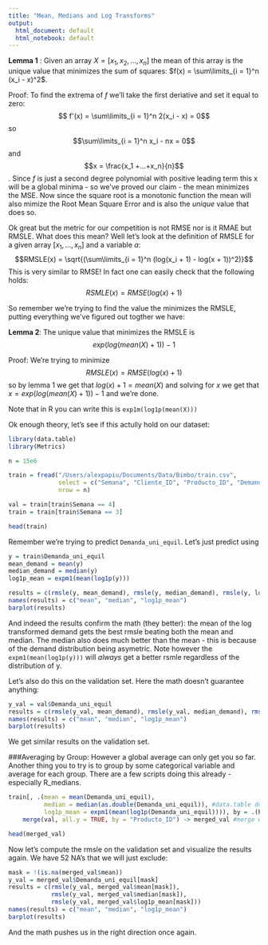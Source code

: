 ```yaml
---
title: "Mean, Medians and Log Transforms"
output:
  html_document: default
  html_notebook: default
---
```


**Lemma 1** : Given an array $X = [x_1, x_2,..., x_n]$ the mean of this array is the unique value that minimizes the sum of squares:
$f(x) =  \sum\limits_{i = 1}^n (x_i - x)^2$.

Proof: To find the extrema of $f$ we'll take the first deriative and set it equal to zero: $$ f'(x) =  \sum\limits_{i = 1}^n 2(x_i - x) = 0$$ so $$\sum\limits_{i = 1}^n x_i - nx = 0$$ and $$x = \frac{x_1 +...+x_n}{n}$$. Since $f$ is just a second degree polynomial with positive leading term this x will be a global minima - so we've proved our claim - the mean minimizes the MSE. Now since the square root is a monotonic function the mean will also mimize the Root Mean Square Error and is also the _unique_ value that does so.

Ok great but the metric for our competition is not RMSE nor is it RMAE but RMSLE. What does this mean? Well let's look at the definition of RMSLE for a given array $[x_1,..., x_n]$ and a variable $a$: $$RMSLE(x) =   \sqrt{(\sum\limits_{i = 1}^n (log(x_i + 1) - log(x + 1))^2)}$$ 
This is very similar to RMSE! In fact one can easily check that the following holds: $$RSMLE(x) = RMSE(log(x) + 1)$$

So remember we're trying to find the value the minimizes the RMSLE, putting everything we've figured out togther we have:

**Lemma 2**: The unique value that minimizes the RMSLE is $$exp(log(mean(X) + 1)) - 1$$

Proof: We're trying to minimize $$RMSLE(x) = RMSE(log(x) + 1)$$ so by lemma 1 we get that $log(x) + 1 = mean(X)$ and solving for $x$ we get that $x = exp(log(mean(X) + 1)) - 1$ and we're done.

Note that in R you can write this is `exp1m(log1p(mean(X)))` 

Ok enough theory, let's see if this actully hold on our dataset:

```r
library(data.table)
library(Metrics)

n = 15e6

train = fread("/Users/alexpapiu/Documents/Data/Bimbo/train.csv", 
              select = c("Semana", "Cliente_ID", "Producto_ID", "Demanda_uni_equil"),
              nrow = n)

val = train[train$Semana == 4]
train = train[train$Semana == 3]
```

```r
head(train)
```

Remember we're trying to predict `Demanda_uni_equil`. Let's just predict using 
```r
y = train$Demanda_uni_equil
mean_demand = mean(y)
median_demand = median(y)
log1p_mean = expm1(mean(log1p(y)))
```


```r
results = c(rmsle(y, mean_demand), rmsle(y, median_demand), rmsle(y, log1p_mean))
names(results) = c("mean", "median", "log1p_mean")
barplot(results)
```
And indeed the results confirm the math (they better): the mean of the log transformed demand gets the best rmsle beating both the mean and median. The median also does much better than the mean - this is because of the demand distribution being asymetric. Note however the `expm1(mean(log1p(y)))` will _always_ get a better rsmle regardless of the distribution of y.

Let's also do this on the validation set. Here the math doesn't guarantee anything:

```r
y_val = val$Demanda_uni_equil
results = c(rmsle(y_val, mean_demand), rmsle(y_val, median_demand), rmsle(y_val, log1p_mean))
names(results) = c("mean", "median", "log1p_mean")
barplot(results)
```
 We get similar results on the validation set.
 
 ###Averaging by Group:
 However a global average can only get you so far. Another thing you to try is to group by some categorical variable and average for each group. There are a few scripts doing this already - especially R_medians. 
 
 
 
```r
train[, .(mean = mean(Demanda_uni_equil),
          median = median(as.double(Demanda_uni_equil)), #data.table doesn't like ints for medians
          log1p_mean = expm1(mean(log1p(Demanda_uni_equil)))), by = .(Producto_ID)] %>% 
    merge(val, all.y = TRUE, by = "Producto_ID") -> merged_val #merge with validation set by product

head(merged_val)
```

Now let's compute the rmsle on the validation set and visualize the results again. We have 52 NA's that we will just exclude:

```r
mask = !(is.na(merged_val$mean))
y_val = merged_val$Demanda_uni_equil[mask]
results = c(rmsle(y_val, merged_val$mean[mask]), 
            rmsle(y_val, merged_val$median[mask]),
            rmsle(y_val, merged_val$log1p_mean[mask]))
names(results) = c("mean", "median", "log1p_mean")
barplot(results)
```
 And the math pushes us in the right direction once again. 
